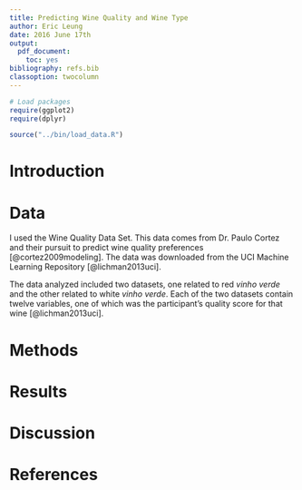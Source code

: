 ```yaml
---
title: Predicting Wine Quality and Wine Type
author: Eric Leung
date: 2016 June 17th
output: 
  pdf_document: 
    toc: yes
bibliography: refs.bib
classoption: twocolumn
---
```


```r
# Load packages
require(ggplot2)
require(dplyr)
```

```r
source("../bin/load_data.R")
```

# Introduction

# Data

I used the Wine Quality Data Set. This data comes from Dr. Paulo Cortez and
their pursuit to predict wine quality preferences [@cortez2009modeling]. The
data was downloaded from the UCI Machine Learning Repository [@lichman2013uci].

The data analyzed included two datasets, one related to red *vinho verde* and
the other related to white *vinho verde*. Each of the two datasets contain
twelve variables, one of which was the participant's quality score for that wine
[@lichman2013uci].

# Methods

# Results

# Discussion

# References